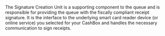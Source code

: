The Signature Creation Unit is a supporting component to the queue and is responsible for providing the queue with the fiscally compliant receipt signature. It is the interface to the underlying smart card reader device (or online service) you selected for your CashBox and handles the necessary communication to sign receipts.